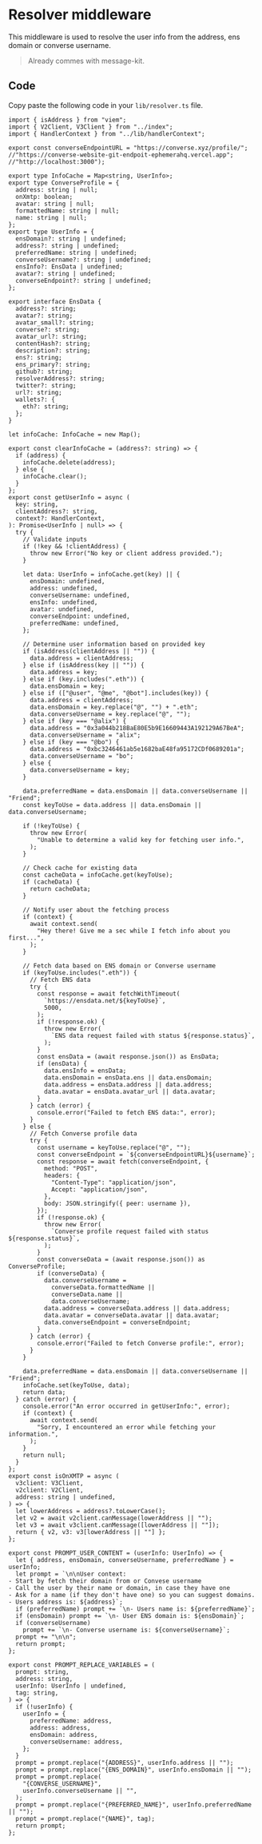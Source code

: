 # Resolver middleware

This middleware is used to resolve the user info from the address, ens domain or converse username.

> Already commes with message-kit.

## Code

Copy paste the following code in your `lib/resolver.ts` file.

```tsx [src/lib/resolver.ts]
import { isAddress } from "viem";
import { V2Client, V3Client } from "../index";
import { HandlerContext } from "../lib/handlerContext";

export const converseEndpointURL = "https://converse.xyz/profile/";
//"https://converse-website-git-endpoit-ephemerahq.vercel.app";
//"http://localhost:3000");

export type InfoCache = Map<string, UserInfo>;
export type ConverseProfile = {
  address: string | null;
  onXmtp: boolean;
  avatar: string | null;
  formattedName: string | null;
  name: string | null;
};
export type UserInfo = {
  ensDomain?: string | undefined;
  address?: string | undefined;
  preferredName: string | undefined;
  converseUsername?: string | undefined;
  ensInfo?: EnsData | undefined;
  avatar?: string | undefined;
  converseEndpoint?: string | undefined;
};

export interface EnsData {
  address?: string;
  avatar?: string;
  avatar_small?: string;
  converse?: string;
  avatar_url?: string;
  contentHash?: string;
  description?: string;
  ens?: string;
  ens_primary?: string;
  github?: string;
  resolverAddress?: string;
  twitter?: string;
  url?: string;
  wallets?: {
    eth?: string;
  };
}

let infoCache: InfoCache = new Map();

export const clearInfoCache = (address?: string) => {
  if (address) {
    infoCache.delete(address);
  } else {
    infoCache.clear();
  }
};
export const getUserInfo = async (
  key: string,
  clientAddress?: string,
  context?: HandlerContext,
): Promise<UserInfo | null> => {
  try {
    // Validate inputs
    if (!key && !clientAddress) {
      throw new Error("No key or client address provided.");
    }

    let data: UserInfo = infoCache.get(key) || {
      ensDomain: undefined,
      address: undefined,
      converseUsername: undefined,
      ensInfo: undefined,
      avatar: undefined,
      converseEndpoint: undefined,
      preferredName: undefined,
    };

    // Determine user information based on provided key
    if (isAddress(clientAddress || "")) {
      data.address = clientAddress;
    } else if (isAddress(key || "")) {
      data.address = key;
    } else if (key.includes(".eth")) {
      data.ensDomain = key;
    } else if (["@user", "@me", "@bot"].includes(key)) {
      data.address = clientAddress;
      data.ensDomain = key.replace("@", "") + ".eth";
      data.converseUsername = key.replace("@", "");
    } else if (key === "@alix") {
      data.address = "0x3a044b218BaE80E5b9E16609443A192129A67BeA";
      data.converseUsername = "alix";
    } else if (key === "@bo") {
      data.address = "0xbc3246461ab5e1682baE48fa95172CDf0689201a";
      data.converseUsername = "bo";
    } else {
      data.converseUsername = key;
    }

    data.preferredName = data.ensDomain || data.converseUsername || "Friend";
    const keyToUse = data.address || data.ensDomain || data.converseUsername;

    if (!keyToUse) {
      throw new Error(
        "Unable to determine a valid key for fetching user info.",
      );
    }

    // Check cache for existing data
    const cacheData = infoCache.get(keyToUse);
    if (cacheData) {
      return cacheData;
    }

    // Notify user about the fetching process
    if (context) {
      await context.send(
        "Hey there! Give me a sec while I fetch info about you first...",
      );
    }

    // Fetch data based on ENS domain or Converse username
    if (keyToUse.includes(".eth")) {
      // Fetch ENS data
      try {
        const response = await fetchWithTimeout(
          `https://ensdata.net/${keyToUse}`,
          5000,
        );
        if (!response.ok) {
          throw new Error(
            `ENS data request failed with status ${response.status}`,
          );
        }
        const ensData = (await response.json()) as EnsData;
        if (ensData) {
          data.ensInfo = ensData;
          data.ensDomain = ensData.ens || data.ensDomain;
          data.address = ensData.address || data.address;
          data.avatar = ensData.avatar_url || data.avatar;
        }
      } catch (error) {
        console.error("Failed to fetch ENS data:", error);
      }
    } else {
      // Fetch Converse profile data
      try {
        const username = keyToUse.replace("@", "");
        const converseEndpoint = `${converseEndpointURL}${username}`;
        const response = await fetch(converseEndpoint, {
          method: "POST",
          headers: {
            "Content-Type": "application/json",
            Accept: "application/json",
          },
          body: JSON.stringify({ peer: username }),
        });
        if (!response.ok) {
          throw new Error(
            `Converse profile request failed with status ${response.status}`,
          );
        }
        const converseData = (await response.json()) as ConverseProfile;
        if (converseData) {
          data.converseUsername =
            converseData.formattedName ||
            converseData.name ||
            data.converseUsername;
          data.address = converseData.address || data.address;
          data.avatar = converseData.avatar || data.avatar;
          data.converseEndpoint = converseEndpoint;
        }
      } catch (error) {
        console.error("Failed to fetch Converse profile:", error);
      }
    }

    data.preferredName = data.ensDomain || data.converseUsername || "Friend";
    infoCache.set(keyToUse, data);
    return data;
  } catch (error) {
    console.error("An error occurred in getUserInfo:", error);
    if (context) {
      await context.send(
        "Sorry, I encountered an error while fetching your information.",
      );
    }
    return null;
  }
};
export const isOnXMTP = async (
  v3client: V3Client,
  v2client: V2Client,
  address: string | undefined,
) => {
  let lowerAddress = address?.toLowerCase();
  let v2 = await v2client.canMessage(lowerAddress || "");
  let v3 = await v3client.canMessage([lowerAddress || ""]);
  return { v2, v3: v3[lowerAddress || ""] };
};

export const PROMPT_USER_CONTENT = (userInfo: UserInfo) => {
  let { address, ensDomain, converseUsername, preferredName } = userInfo;
  let prompt = `\n\nUser context: 
- Start by fetch their domain from or Convese username
- Call the user by their name or domain, in case they have one
- Ask for a name (if they don't have one) so you can suggest domains.
- Users address is: ${address}`;
  if (preferredName) prompt += `\n- Users name is: ${preferredName}`;
  if (ensDomain) prompt += `\n- User ENS domain is: ${ensDomain}`;
  if (converseUsername)
    prompt += `\n- Converse username is: ${converseUsername}`;
  prompt += "\n\n";
  return prompt;
};

export const PROMPT_REPLACE_VARIABLES = (
  prompt: string,
  address: string,
  userInfo: UserInfo | undefined,
  tag: string,
) => {
  if (!userInfo) {
    userInfo = {
      preferredName: address,
      address: address,
      ensDomain: address,
      converseUsername: address,
    };
  }
  prompt = prompt.replace("{ADDRESS}", userInfo.address || "");
  prompt = prompt.replace("{ENS_DOMAIN}", userInfo.ensDomain || "");
  prompt = prompt.replace(
    "{CONVERSE_USERNAME}",
    userInfo.converseUsername || "",
  );
  prompt = prompt.replace("{PREFERRED_NAME}", userInfo.preferredName || "");
  prompt = prompt.replace("{NAME}", tag);
  return prompt;
};
```
